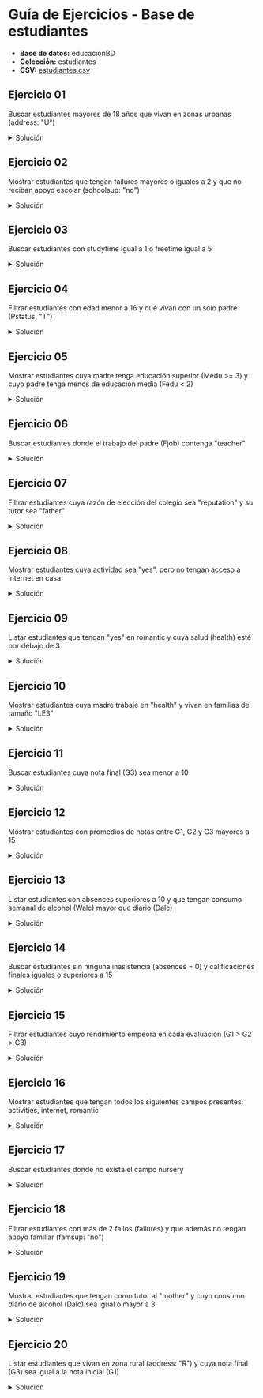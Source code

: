 # Guía de Ejercicios - Base de estudiantes

- **Base de datos:** educacionBD
- **Colección:** estudiantes
- **CSV:** [estudiantes.csv](/inacap/ti3v32/data/estudiantes.csv)

## Ejercicio 01
Buscar estudiantes mayores de 18 años que vivan en zonas urbanas (address: "U") 

<details>
    <summary>Solución</summary>
```js
db.estudiantes.find({ 
    age:{$gt:18}, 
    address:"U" 
}) 
```
</details>

## Ejercicio 02
Mostrar estudiantes que tengan failures mayores o iguales a 2 y que no reciban apoyo escolar (schoolsup: "no")

<details>
    <summary>Solución</summary>
```js
db.estudiantes.find({ 
    failures:{$gte:2}, 
    schoolsup:"no" 
}) 
```
</details>

## Ejercicio 03
Buscar estudiantes con studytime igual a 1 o freetime igual a 5

<details>
    <summary>Solución</summary>
```js
db.estudiantes.find({ 
    $or: [ 
        {studytime:1}, 
        {freetime:5} 
    ] 
}) 
```
</details>

## Ejercicio 04
Filtrar estudiantes con edad menor a 16 y que vivan con un solo padre (Pstatus: "T")

<details>
    <summary>Solución</summary>
```js
db.estudiantes.find({ 
    age:{$lt:16}, 
    Pstatus:"T"
})
```
</details>

## Ejercicio 05
Mostrar estudiantes cuya madre tenga educación superior (Medu >= 3) y cuyo padre tenga menos de educación media (Fedu < 2)

<details>
    <summary>Solución</summary>
```js
db.estudiantes.find({ 
    Medu:{$gte:3}, 
    Fedu:{$lt:2} 
}) 
```
</details>

## Ejercicio 06
Buscar estudiantes donde el trabajo del padre (Fjob) contenga "teacher"

<details>
    <summary>Solución</summary>
```js
db.estudiantes.find({ Fjob:"teacher" }) 
```
</details>

## Ejercicio 07
Filtrar estudiantes cuya razón de elección del colegio sea "reputation" y su tutor sea "father"

<details>
    <summary>Solución</summary>
```js
db.estudiantes.find({  
    reason: "reputation", 
    guardian: "father" 
}) 
```
</details>

## Ejercicio 08
Mostrar estudiantes cuya actividad sea "yes", pero no tengan acceso a internet en casa

<details>
    <summary>Solución</summary>
```js
db.estudiantes.find({ 
    activities:"yes", 
    internet:"no" 
}) 
```
</details>

## Ejercicio 09
Listar estudiantes que tengan "yes" en romantic y cuya salud (health) esté por debajo de 3

<details>
    <summary>Solución</summary>
```js
db.estudiantes.find({ 
    romantic:"yes", 
    health:{$lt:3} 
}) 
```
</details>

## Ejercicio 10
Mostrar estudiantes cuya madre trabaje en "health" y vivan en familias de tamaño "LE3"

<details>
    <summary>Solución</summary>
```js
db.estudiantes.find({ 
    Mjob:"health", 
    famsize:"LE3" 
}) 
```
</details>

## Ejercicio 11
Buscar estudiantes cuya nota final (G3) sea menor a 10

<details>
    <summary>Solución</summary>
```js
db.estudiantes.find({ G3:{$lt:10} }) 
```
</details>

## Ejercicio 12
Mostrar estudiantes con promedios de notas entre G1, G2 y G3 mayores a 15

<details>
    <summary>Solución</summary>
```js
db.estudiantes.find({
    "$expr": {
        "$gt": [
            { "$divide": [ { "$add": ["$G1", "$G2", "$G3"] }, 3 ] },
            15
        ]
    }
})
```
</details>


## Ejercicio 13
Listar estudiantes con absences superiores a 10 y que tengan consumo semanal de alcohol (Walc) mayor que diario (Dalc)

<details>
    <summary>Solución</summary>
```js
db.estudiantes.find({
    "$expr": {
        "$and": [
            { "$gt": ["$absences", 10] },
            { "$gt": ["$Walc", "$Dalc"] }
        ]
    }
})
```
</details>

## Ejercicio 14
Buscar estudiantes sin ninguna inasistencia (absences = 0) y calificaciones finales iguales o superiores a 15

<details>
    <summary>Solución</summary>
```js
db.estudiantes.find({
    "absences": 0,
    "G3": {"$gte": 15}
})
```
</details>

## Ejercicio 15
Filtrar estudiantes cuyo rendimiento empeora en cada evaluación (G1 > G2 > G3)

<details>
    <summary>Solución</summary>
```js
db.estudiantes.find({
    "$expr": {
        "$and": [
            { "$gt": ["$G1", "$G2"] },
            { "$gt": ["$G2", "$G3"] }
        ]
    }
})
```
</details>

## Ejercicio 16
Mostrar estudiantes que tengan todos los siguientes campos presentes: activities, internet, romantic

<details>
    <summary>Solución</summary>
```js
db.estudiantes.find({
    activities: { $exists: true },
    internet: { $exists: true },
    romantic: { $exists: true }
})
```
</details>

## Ejercicio 17
Buscar estudiantes donde no exista el campo nursery

<details>
    <summary>Solución</summary>
```js
db.estudiantes.find({
    nursery: { $exists: false }
})
```
</details>

## Ejercicio 18
Filtrar estudiantes con más de 2 fallos (failures) y que además no tengan apoyo familiar (famsup: "no")

<details>
    <summary>Solución</summary>
```js
db.estudiantes.find({
    failures: { $gt: 2 },
    famsup: "no"
})
```
</details>

## Ejercicio 19
Mostrar estudiantes que tengan como tutor al "mother" y cuyo consumo diario de alcohol (Dalc) sea igual o mayor a 3

<details>
    <summary>Solución</summary>
```js
db.estudiantes.find({
    guardian: "mother",
    Dalc: { $gte: 3 }
})
```
</details>

## Ejercicio 20
Listar estudiantes que vivan en zona rural (address: "R") y cuya nota final (G3) sea igual a la nota inicial (G1)

<details>
    <summary>Solución</summary>
```js
db.estudiantes.find({
    address: "R",
    $expr: { $eq: ["$G3", "$G1"] }
})
```
</details>
